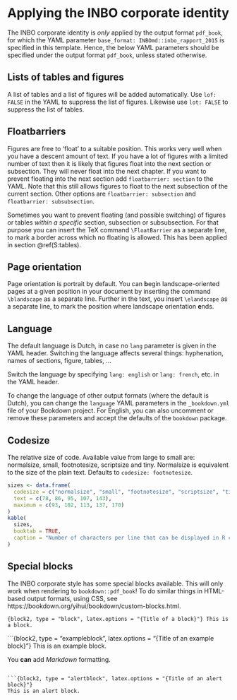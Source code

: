 # Applying the INBO corporate identity

The INBO corporate identity is _only_ applied by the output format `pdf_book`, for which the YAML parameter `base_format: INBOmd::inbo_rapport_2015` is specified in this template. Hence, the below YAML parameters should be specified under the output format `pdf_book`, unless stated otherwise.

## Lists of tables and figures

A list of tables and a list of figures will be added automatically. Use `lof: FALSE` in the YAML to suppress the list of figures. Likewise use `lot: FALSE` to suppress the list of tables.

## Floatbarriers

Figures are free to 'float' to a suitable position. This works very well when you have a descent amount of text. If you have a lot of figures with a limited number of text then it is likely that figures float into the next section or subsection. They will never float into the next chapter. If you want to prevent floating into the next section add `floatbarrier: section` to the YAML. Note that this still allows figures to float to the next subsection of the current section. Other options are `floatbarrier: subsection` and `floatbarrier: subsubsection`.

Sometimes you want to prevent floating (and possible switching) of figures or tables _within a specific_ section, subsection or subsubsection. For that purpose you can insert the TeX command `\FloatBarrier` as a separate line, to mark a border across which no floating is allowed. This has been applied in section \@ref(S:tables).

## Page orientation

Page orientation is portrait by default. You can **b**egin landscape-oriented pages at a given position in your document by inserting the command `\blandscape` as a separate line. Further in the text, you insert `\elandscape` as a separate line, to mark the position where landscape orientation **e**nds.

## Language

The default language is Dutch, in case no `lang` parameter is given in the YAML header. Switching the language affects several things: hyphenation, names of sections, figure, tables, ...

Switch the language by specifying `lang: english` or `lang: french`, etc. in the YAML header.

To change the language of other output formats (where the default is Dutch), you can change the `language` YAML parameters in the `_bookdown.yml` file of your Bookdown project. For English, you can also uncomment or remove these parameters and accept the defaults of the `bookdown` package.

## Codesize

The relative size of code. Available value from large to small are: normalsize, small, footnotesize, scriptsize and tiny. Normalsize is equivalent to the size of the plain text. Defaults to `codesize: footnotesize`.

```r
sizes <- data.frame(
  codesize = c("normalsize", "small", "footnotesize", "scriptsize", "tiny"),
  text = c(78, 86, 95, 107, 143),
  maximum = c(93, 102, 113, 137, 170)
)
kable(
  sizes, 
  booktab = TRUE,
  caption = "Number of characters per line that can be displayed in R code chunks for the different codesizes."
)
```

## Special blocks

The INBO corporate style has some special blocks available. This will only work when rendering to `bookdown::pdf_book`!
To do similar things in HTML-based output formats, using CSS, see https://bookdown.org/yihui/bookdown/custom-blocks.html.

```{block2, type = "block", latex.options = "{Title of a block}"}
This is a block.
```

```{block2, type = "exampleblock", latex.options = "{Title of an example block}"}
This is an example block.

You **can** add _Markdown_ formatting.
```

```{block2, type = "alertblock", latex.options = "{Title of an alert block}"}
This is an alert block.
```
